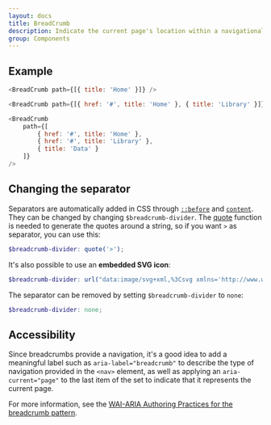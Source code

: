---
layout: docs
title: BreadCrumb
description: Indicate the current page's location within a navigational hierarchy that automatically adds separators via CSS.
group: Components
---


## Example

<Example>
    <BreadCrumb path={[{ title: 'Home' }]} />
</Example>

```javascript
<BreadCrumb path={[{ title: 'Home' }]} />
```

<Example>
    <BreadCrumb path={[{ href: '#', title: 'Home' }, { title: 'Library' }]} />
</Example>

```javascript
<BreadCrumb path={[{ href: '#', title: 'Home' }, { title: 'Library' }]} />
```

<Example>
    <BreadCrumb
        path={[
            { href: '#', title: 'Home' },
            { href: '#', title: 'Library' },
            { title: 'Data' }
        ]}
    />
</Example>

```javascript
<BreadCrumb
    path={[
        { href: '#', title: 'Home' },
        { href: '#', title: 'Library' },
        { title: 'Data' }
    ]}
/>
```

## Changing the separator

Separators are automatically added in CSS through [`::before`](https://developer.mozilla.org/en-US/docs/Web/CSS/::before) and [`content`](https://developer.mozilla.org/en-US/docs/Web/CSS/content). They can be changed by changing `$breadcrumb-divider`. The [quote](https://sass-lang.com/documentation/functions/string#quote) function is needed to generate the quotes around a string, so if you want `>` as separator, you can use this:

```scss
$breadcrumb-divider: quote('>');
```

It's also possible to use an **embedded SVG icon**:

```scss
$breadcrumb-divider: url("data:image/svg+xml,%3Csvg xmlns='http://www.w3.org/2000/svg' width='8' height='8'%3E%3Cpath d='M2.5 0L1 1.5 3.5 4 1 6.5 2.5 8l4-4-4-4z' fill='currentColor'/%3E%3C/svg%3E");
```

The separator can be removed by setting `$breadcrumb-divider` to `none`:

```scss
$breadcrumb-divider: none;
```

## Accessibility

Since breadcrumbs provide a navigation, it's a good idea to add a meaningful label such as `aria-label="breadcrumb"` to describe the type of navigation provided in the `<nav>` element, as well as applying an `aria-current="page"` to the last item of the set to indicate that it represents the current page.

For more information, see the [WAI-ARIA Authoring Practices for the breadcrumb pattern](https://www.w3.org/TR/wai-aria-practices/#breadcrumb).
